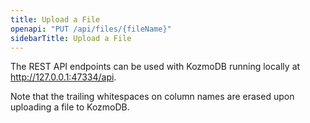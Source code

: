 ```yaml
---
title: Upload a File
openapi: "PUT /api/files/{fileName}"
sidebarTitle: Upload a File
---
```


<Note>

The REST API endpoints can be used with KozmoDB running locally at http://127.0.0.1:47334/api.

</Note>

<Note>
Note that the trailing whitespaces on column names are erased upon uploading a file to KozmoDB.
</Note>
